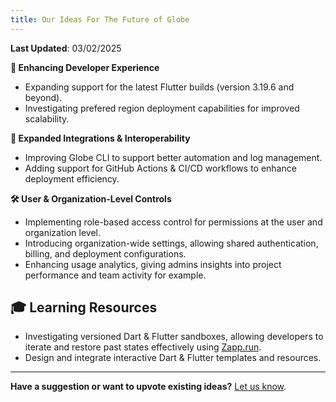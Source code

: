 ```yaml
---
title: Our Ideas For The Future of Globe
---
```


**Last Updated**: 03/02/2025 

**🚀 Enhancing Developer Experience**  
- Expanding support for the latest Flutter builds (version 3.19.6 and beyond).  
- Investigating prefered region deployment capabilities for improved scalability.   

**🔗 Expanded Integrations & Interoperability**  
- Improving Globe CLI to support better automation and log management. 
- Adding support for GitHub Actions & CI/CD workflows to enhance deployment efficiency. 

**🛠 User & Organization-Level Controls**
- Implementing role-based access control for permissions at the user and organization level.
- Introducing organization-wide settings, allowing shared authentication, billing, and deployment configurations.
- Enhancing usage analytics, giving admins insights into project performance and team activity for example. 

## **🎓 Learning Resources**  
- Investigating versioned Dart & Flutter sandboxes, allowing developers to iterate and restore past states effectively using [Zapp.run](https://zapp.run/).  
- Design and integrate interactive Dart & Flutter templates and resources. 

---- 

**Have a suggestion or want to upvote existing ideas?** [Let us know](https://invertase.canny.io/globe).  




